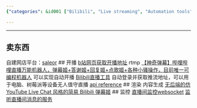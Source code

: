 ```yaml
---
{"categories": &id001 ["Bilibili", "Live streaming", "Automation tools", "Shop on Bilibili", "Content generation", "Monitoring", "Rendering"], "category": "Live Streaming", "date": "2022-11-04 03:24:35", "description": "This article explores various tools and techniques for automating Bilibili live streaming, including setting up an online store on the platform, strategies for starting live broadcasts, as well as options for content creation, monitoring, and rendering.", "tags": *id001, "title": "bilibili直播api 直播工具 自动直播 自动推流"}

---
```


------
## 卖东西
自建网店平台：[saleor](https://github.com/saleor/saleor)
## 开播
[b站网页获取开播地址](https://link.bilibili.com/p/center/index#/my-room/start-live) rtmp
[【神奇弹幕】哔哩哔哩直播万能机器人，弹幕姬+答谢姬+回复姬+点歌姬+各种小骚操作，目前唯一可编程机器人](https://github.com/iwxyi/Bilibili-MagicalDanmaku) 可以实现自动开播
[Bilibili直播工具](https://github.com/withsalt/BilibiliLiveTools) 自动登录并获取推流地址，可以用于电脑、树莓派等设备无人值守直播
[api reference](https://github.com/SocialSisterYi/bilibili-API-collect/blob/340646baf443db8f409d40495ce8fa363c52cbe5/live/manage.md)
## 渲染 内容生成
[无后端的仿 YouTube Live Chat 风格的简易 Bilibili 弹幕姬](https://github.com/Tsuk1ko/bilibili-live-chat)
## 监控
[直播间监控websocket](https://github.com/simon300000/bilibili-live-ws)
[监听直播间消息的服务](https://github.com/pandaGao/bilibili-live)

